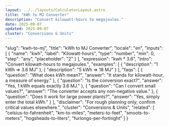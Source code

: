 ```yaml
---
layout: ../../layouts/CalculatorLayout.astro
title: "kWh to MJ Converter"
description: "Convert kilowatt-hours to megajoules."
date: 2025-09-07
updated: 2025-09-07
cluster: "Conversions & Units"
---
```


  "slug": "kwh-to-mj",
  "title": "kWh to MJ Converter",
  "locale": "en",
  "inputs": [
    {
      "name": "kwh",
      "label": "Kilowatt-hours",
      "type": "number",
      "min": 0,
      "step": "any",
      "placeholder": "2"
    }
  ],
  "expression": "kwh * 3.6",
  "intro": "Convert kilowatt-hours to megajoules.",
  "examples": [
    {
      "description": "1 kWh ⇒ 3.6 MJ"
    },
    {
      "description": "5 kWh ⇒ 18 MJ"
    }
  ],
  "faqs": [
    {
      "question": "What does kWh mean?",
      "answer": "It stands for kilowatt-hour, a measure of energy."
    },
    {
      "question": "Is the conversion exact?",
      "answer": "Yes, 1 kWh equals exactly 3.6 MJ."
    },
    {
      "question": "Can I convert small values?",
      "answer": "The converter accepts any non-negative value."
    },
    {
      "question": "Does it work for large power plants?",
      "answer": "Yes, simply enter the total kWh."
    }
  ],
  "disclaimer": "For rough planning only; confirm critical values elsewhere.",
  "cluster": "Conversions & Units",
  "related": [
    "celsius-to-fahrenheit",
    "km-to-miles",
    "meters-to-feet",
    "smoots-to-meters",
    "hogsheads-to-liters",
    "furlongs-per-fortnight"
  ]
}

<Calculator schema={schema} />
